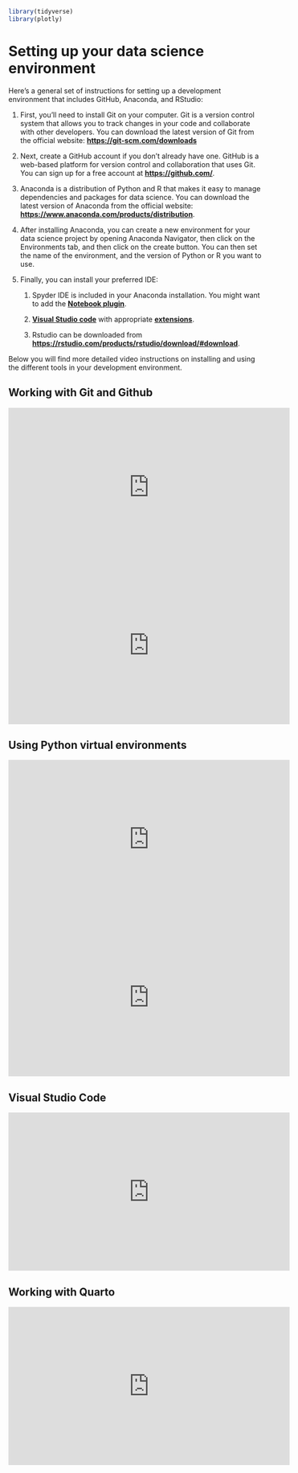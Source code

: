 ```r
library(tidyverse)
library(plotly)
```

# Setting up your data science environment {#setup}

Here's a general set of instructions for setting up a development environment that includes GitHub, Anaconda, and RStudio:

1.  First, you'll need to install Git on your computer. Git is a version control system that allows you to track changes in your code and collaborate with other developers. You can download the latest version of Git from the official website: [**https://git-scm.com/downloads**](https://git-scm.com/downloads)

2.  Next, create a GitHub account if you don't already have one. GitHub is a web-based platform for version control and collaboration that uses Git. You can sign up for a free account at [**https://github.com/**](https://github.com/).

3.  Anaconda is a distribution of Python and R that makes it easy to manage dependencies and packages for data science. You can download the latest version of Anaconda from the official website: [**https://www.anaconda.com/products/distribution**](https://www.anaconda.com/products/distribution).

4.  After installing Anaconda, you can create a new environment for your data science project by opening Anaconda Navigator, then click on the Environments tab, and then click on the create button. You can then set the name of the environment, and the version of Python or R you want to use.

5.  Finally, you can install your preferred IDE:

    1.  Spyder IDE is included in your Anaconda installation. You might want to add the [**Notebook plugin**](https://docs.spyder-ide.org/current/plugins/notebook.html){target="_blank"}.

    2.  [**Visual Studio code**](https://code.visualstudio.com/){target="_blank"} with appropriate [**extensions**](https://github.com/microsoft/vscode-jupyter){target="_blank"}.

    3.  Rstudio can be downloaded from [**https://rstudio.com/products/rstudio/download/#download**](https://rstudio.com/products/rstudio/download/#download){target="_blank"}.

Below you will find more detailed video instructions on installing and using the different tools in your development environment.

## Working with Git and Github

<iframe width="560" height="315" src="https://www.youtube.com/embed/8Dd7KRpKeaE" title="YouTube video player" frameborder="0" allow="accelerometer; autoplay; clipboard-write; encrypted-media; gyroscope; picture-in-picture" allowfullscreen>

</iframe>

<iframe width="560" height="315" src="https://www.youtube.com/embed/TQN2ZFoGYmI" title="YouTube video player" frameborder="0" allow="accelerometer; autoplay; clipboard-write; encrypted-media; gyroscope; picture-in-picture" allowfullscreen>

</iframe>

## Using Python virtual environments

<iframe width="560" height="315" src="https://www.youtube.com/embed/K7rm_Q5XD8o" title="YouTube video player" frameborder="0" allow="accelerometer; autoplay; clipboard-write; encrypted-media; gyroscope; picture-in-picture" allowfullscreen>

</iframe>

<iframe width="560" height="315" src="https://www.youtube.com/embed/MUZtVEDKXsk" title="YouTube video player" frameborder="0" allow="accelerometer; autoplay; clipboard-write; encrypted-media; gyroscope; picture-in-picture" allowfullscreen></iframe>

## Visual Studio Code

<iframe width="560" height="315" src="https://www.youtube.com/embed/DA6ZAHBPF1U" title="YouTube video player" frameborder="0" allow="accelerometer; autoplay; clipboard-write; encrypted-media; gyroscope; picture-in-picture; web-share" allowfullscreen></iframe>

## Working with Quarto

<iframe width="560" height="315" src="https://www.youtube.com/embed/shVSmYna3GM" title="YouTube video player" frameborder="0" allow="accelerometer; autoplay; clipboard-write; encrypted-media; gyroscope; picture-in-picture" allowfullscreen></iframe>
